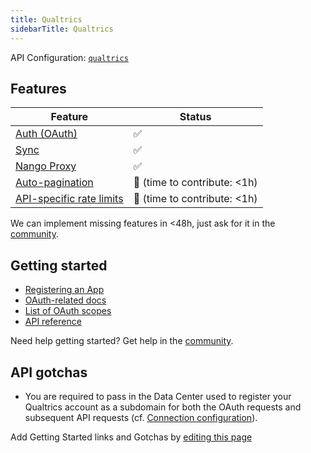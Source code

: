 ```yaml
---
title: Qualtrics
sidebarTitle: Qualtrics
---
```


API Configuration: [`qualtrics`](https://nango.dev/providers.yaml)

## Features

| Feature                                                                          | Status                          |
| -------------------------------------------------------------------------------- | ------------------------------- |
| [Auth (OAuth)](/guides/oauth)                                                      | ✅                              |
| [Sync](/guides/sync)                                                              | ✅                              |
| [Nango Proxy](/guides/proxy)                          | ✅   |
| [Auto-pagination](/nango-sync/configuration#auto-pagination)                     | 🚫 (time to contribute: &lt;1h) |
| [API-specific rate limits](/nango-sync/configuration#rate-limits-retry-policies) | 🚫 (time to contribute: &lt;1h) |

<Tip>We can implement missing features in &lt;48h, just ask for it in the [community](https://nango.dev/slack).</Tip>
## Getting started

-   [Registering an App](https://developer.qualtrics.com/developer/portal/)
-   [OAuth-related docs](https://api.qualtrics.com/6c02f17c3109f-o-auth-authentication-auth-code)
-   [List of OAuth scopes](https://api.qualtrics.com/1450e85735dbf-o-auth-2-0-scopes)
-   [API reference](https://developer.qualtrics.com/developer/portal/documentation/1bd4e078a35c1-hello-world-setup)

<Tip>Need help getting started? Get help in the [community](https://nango.dev/slack).</Tip>

## API gotchas

-   You are required to pass in the Data Center used to register your Qualtrics account as a subdomain for both the OAuth requests and subsequent API requests (cf. [Connection configuration](../nango-auth/frontend-sdk.md#connection-config)).

<Note>Add Getting Started links and Gotchas by [editing this page](https://github.com/nangohq/nango/tree/master/docs-v2/integrations/all/qualtrics.mdx)</Note>
